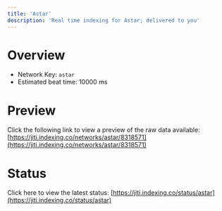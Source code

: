 ```yaml
---
title: 'Astar'
description: 'Real time indexing for Astar; delivered to you'
---
```


# Overview
- Network Key: `astar`
- Estimated beat time: 10000 ms

# Preview
Click the following link to view a preview of the raw data available: [https://jiti.indexing.co/networks/astar/8318571](https://jiti.indexing.co/networks/astar/8318571)

# Status
Click here to view the latest status: [https://jiti.indexing.co/status/astar](https://jiti.indexing.co/status/astar)
